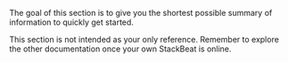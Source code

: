 The goal of this section is to give you the shortest possible summary of information to quickly get started.

This section is not intended as your only reference. Remember to explore the other documentation once your own StackBeat is online.